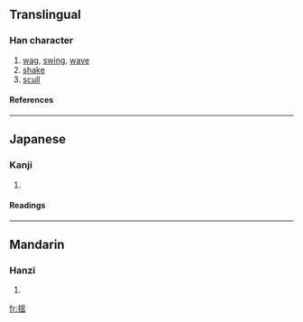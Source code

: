 {{see|搖}}

==Translingual==
===Han character===
{{Han char|rn=64|rad=手|as=09|sn=12|four=|canj=手月一山 (QBMU)}}
# [[wag]], [[swing]], [[wave]]
# [[shake]]
# [[scull]]
====References====
{{Han ref|kx=0445.341|dkj=12445|hdz=31921.041|uh=63FA|ud=25594}}
----
==Japanese==
===Kanji===
{{ja-kanji|grade=c|rs=手09}}
# {{defn|Japanese}} 
====Readings====
{{ja-readings|on=[[よう]] (yō)|kun=[[ゆする]] (yusuru), [[ゆれる]] (yureru), [[ゆすぶる]] (yusuburu)}}
----
==Mandarin==
===Hanzi===
{{cmn-hanzi|pin=[[yáo]] (yao2)|wg=yao<sup>2</sup>}}
# {{defn|Mandarin}}

[[fr:揺]]